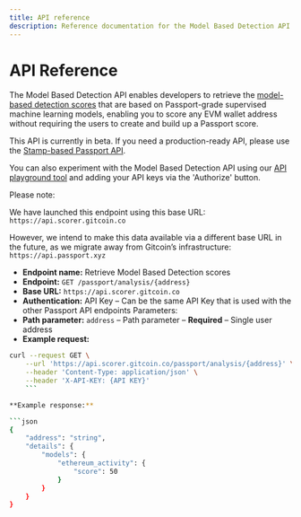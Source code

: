 ```yaml
---
title: API reference
description: Reference documentation for the Model Based Detection API.
---
```



# API Reference

The Model Based Detection API enables developers to retrieve the [model-based detection scores](https://docs.passport.xyz/building-with-passport/model-based-detection/available-models) that are based on Passport-grade supervised machine learning models, enabling you to score any EVM wallet address without requiring the users to create and build up a Passport score. 

This API is currently in beta. If you need a production-ready API, please use the [Stamp-based Passport API](https://docs.passport.xyz/building-with-passport/passport-api/overview).

You can also experiment with the Model Based Detection API using our [API playground tool](https://api.scorer.gitcoin.co/passport/docs#/Passport%20Analysis/passport_api_get_analysis) and adding your API keys via the 'Authorize' button.

<Callout type="info">
Please note:

We have launched this endpoint using this base URL: `https://api.scorer.gitcoin.co`

However, we intend to make this data available via a different base URL in the future, as we migrate away from Gitcoin’s infrastructure: `https://api.passport.xyz`
</Callout>

* **Endpoint name:** Retrieve Model Based Detection scores
* **Endpoint:** `GET /passport/analysis/{address}`
* **Base URL:** `https://api.scorer.gitcoin.co`
* **Authentication:** API Key – Can be the same API Key that is used with the other Passport API endpoints Parameters:
* **Path parameter:** `address` – Path parameter – **Required** – Single user address 
* **Example request:**

```bash
curl --request GET \
    --url 'https://api.scorer.gitcoin.co/passport/analysis/{address}' \
    --header 'Content-Type: application/json' \
    --header 'X-API-KEY: {API KEY}'
    ```

**Example response:**

```json
{
    "address": "string",
    "details": {
        "models": {
            "ethereum_activity": {
                "score": 50 
            }
        } 
    }
}
```